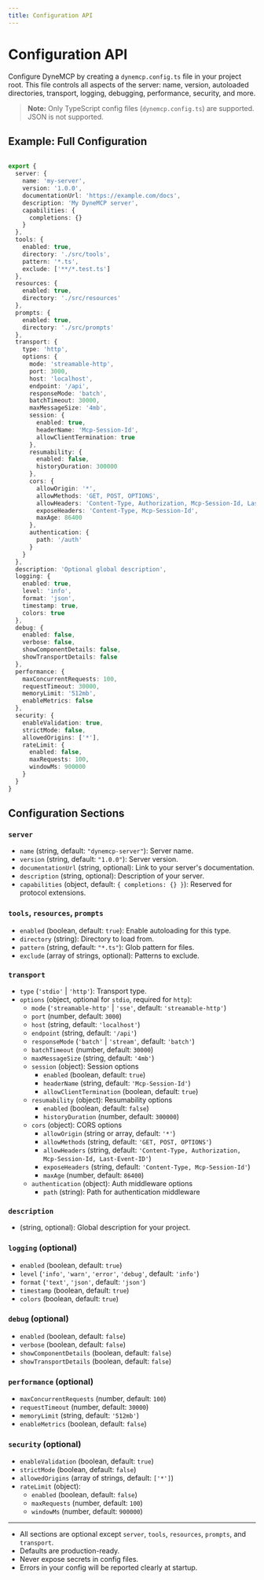 ```yaml
---
title: Configuration API
---
```


# Configuration API

Configure DyneMCP by creating a `dynemcp.config.ts` file in your project root. This file controls all aspects of the server: name, version, autoloaded directories, transport, logging, debugging, performance, security, and more.

> **Note:** Only TypeScript config files (`dynemcp.config.ts`) are supported. JSON is not supported.

## Example: Full Configuration

```ts

export {
  server: {
    name: 'my-server',
    version: '1.0.0',
    documentationUrl: 'https://example.com/docs',
    description: 'My DyneMCP server',
    capabilities: {
      completions: {}
    }
  },
  tools: {
    enabled: true,
    directory: './src/tools',
    pattern: '*.ts',
    exclude: ['**/*.test.ts']
  },
  resources: {
    enabled: true,
    directory: './src/resources'
  },
  prompts: {
    enabled: true,
    directory: './src/prompts'
  },
  transport: {
    type: 'http',
    options: {
      mode: 'streamable-http',
      port: 3000,
      host: 'localhost',
      endpoint: '/api',
      responseMode: 'batch',
      batchTimeout: 30000,
      maxMessageSize: '4mb',
      session: {
        enabled: true,
        headerName: 'Mcp-Session-Id',
        allowClientTermination: true
      },
      resumability: {
        enabled: false,
        historyDuration: 300000
      },
      cors: {
        allowOrigin: '*',
        allowMethods: 'GET, POST, OPTIONS',
        allowHeaders: 'Content-Type, Authorization, Mcp-Session-Id, Last-Event-ID',
        exposeHeaders: 'Content-Type, Mcp-Session-Id',
        maxAge: 86400
      },
      authentication: {
        path: '/auth'
      }
    }
  },
  description: 'Optional global description',
  logging: {
    enabled: true,
    level: 'info',
    format: 'json',
    timestamp: true,
    colors: true
  },
  debug: {
    enabled: false,
    verbose: false,
    showComponentDetails: false,
    showTransportDetails: false
  },
  performance: {
    maxConcurrentRequests: 100,
    requestTimeout: 30000,
    memoryLimit: '512mb',
    enableMetrics: false
  },
  security: {
    enableValidation: true,
    strictMode: false,
    allowedOrigins: ['*'],
    rateLimit: {
      enabled: false,
      maxRequests: 100,
      windowMs: 900000
    }
  }
}
```

## Configuration Sections

### `server`

- `name` (string, default: `"dynemcp-server"`): Server name.
- `version` (string, default: `"1.0.0"`): Server version.
- `documentationUrl` (string, optional): Link to your server's documentation.
- `description` (string, optional): Description of your server.
- `capabilities` (object, default: `{ completions: {} }`): Reserved for protocol extensions.

### `tools`, `resources`, `prompts`

- `enabled` (boolean, default: `true`): Enable autoloading for this type.
- `directory` (string): Directory to load from.
- `pattern` (string, default: `"*.ts"`): Glob pattern for files.
- `exclude` (array of strings, optional): Patterns to exclude.

### `transport`

- `type` (`'stdio'` | `'http'`): Transport type.
- `options` (object, optional for `stdio`, required for `http`):
  - `mode` (`'streamable-http'` | `'sse'`, default: `'streamable-http'`)
  - `port` (number, default: `3000`)
  - `host` (string, default: `'localhost'`)
  - `endpoint` (string, default: `'/api'`)
  - `responseMode` (`'batch'` | `'stream'`, default: `'batch'`)
  - `batchTimeout` (number, default: `30000`)
  - `maxMessageSize` (string, default: `'4mb'`)
  - `session` (object): Session options
    - `enabled` (boolean, default: `true`)
    - `headerName` (string, default: `'Mcp-Session-Id'`)
    - `allowClientTermination` (boolean, default: `true`)
  - `resumability` (object): Resumability options
    - `enabled` (boolean, default: `false`)
    - `historyDuration` (number, default: `300000`)
  - `cors` (object): CORS options
    - `allowOrigin` (string or array, default: `'*'`)
    - `allowMethods` (string, default: `'GET, POST, OPTIONS'`)
    - `allowHeaders` (string, default: `'Content-Type, Authorization, Mcp-Session-Id, Last-Event-ID'`)
    - `exposeHeaders` (string, default: `'Content-Type, Mcp-Session-Id'`)
    - `maxAge` (number, default: `86400`)
  - `authentication` (object): Auth middleware options
    - `path` (string): Path for authentication middleware

### `description`

- (string, optional): Global description for your project.

### `logging` (optional)

- `enabled` (boolean, default: `true`)
- `level` (`'info'`, `'warn'`, `'error'`, `'debug'`, default: `'info'`)
- `format` (`'text'`, `'json'`, default: `'json'`)
- `timestamp` (boolean, default: `true`)
- `colors` (boolean, default: `true`)

### `debug` (optional)

- `enabled` (boolean, default: `false`)
- `verbose` (boolean, default: `false`)
- `showComponentDetails` (boolean, default: `false`)
- `showTransportDetails` (boolean, default: `false`)

### `performance` (optional)

- `maxConcurrentRequests` (number, default: `100`)
- `requestTimeout` (number, default: `30000`)
- `memoryLimit` (string, default: `'512mb'`)
- `enableMetrics` (boolean, default: `false`)

### `security` (optional)

- `enableValidation` (boolean, default: `true`)
- `strictMode` (boolean, default: `false`)
- `allowedOrigins` (array of strings, default: `['*']`)
- `rateLimit` (object):
  - `enabled` (boolean, default: `false`)
  - `maxRequests` (number, default: `100`)
  - `windowMs` (number, default: `900000`)

---

- All sections are optional except `server`, `tools`, `resources`, `prompts`, and `transport`.
- Defaults are production-ready.
- Never expose secrets in config files.
- Errors in your config will be reported clearly at startup.
